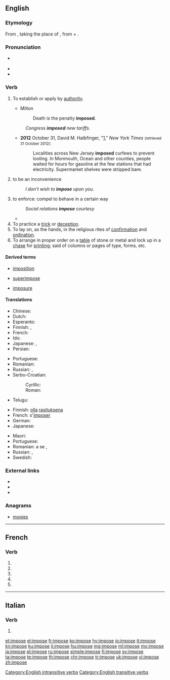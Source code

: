{{also|imposé}}
==English==

===Etymology===
From {{etyl|frm|en}} {{term|lang=frm|imposer||to lay on, impose}}, taking the place of {{etyl|la|en}} {{term|lang=la|imponere||to lay on, impose}}, from {{term|lang=la|in||on, upon}} + {{term|lang=la|ponere||to put place}}.

===Pronunciation===
* {{a|US}} {{IPA|/ɪmˈpoʊz/|lang=en}}
* {{audio|en-us-impose.ogg|Audio (US)|lang=en}}
* {{rhymes|əʊz|lang=en}}

===Verb===
{{en-verb|impos}}

# {{context|transitive|lang=en}} To establish or apply by [[authority]].
#* Milton
#*: Death is the penalty '''imposed'''.
#: ''Congress '''imposed''' new tariffs.''
#* '''2012''' October 31, David M. Halbfinger, "[http://www.nytimes.com/2012/11/01/nyregion/new-jersey-continues-to-cope-with-hurricane-sandy.html?hp]," ''New York Times'' <small>(retrieved 31 October 2012)</small>:
#*: Localities across New Jersey '''imposed''' curfews to prevent looting. In Monmouth, Ocean and other counties, people waited for hours for gasoline at the few stations that had electricity. Supermarket shelves were stripped bare.
# {{context|intransitive|lang=en}} to be an inconvenience
#: ''I don't wish to '''impose''' upon you.''
# to enforce: compel to behave in a certain way
#: ''Social relations '''impose''' courtesy''
#* {{quote-news
|year=2011
|date=December 10
|author=Arindam Rej
|title=Norwich   4 - 2   Newcastle
|work=BBC Sport
|url=http://news.bbc.co.uk/sport2/hi/football/eng_prem/16015486.stm
|page=
|passage=Norwich soon began '''imposing''' themselves on that patched-up defence with Holt having their best early chance, only to see it blocked by Simpson.}}
# To practice a [[trick]] or [[deception]].
# To lay on, as the hands, in the religious rites of [[confirmation]] and [[ordination]].
# To arrange in proper order on a [[table]] of stone or metal and lock up in a [[chase]] for [[print]]ing; said of columns or pages of type, forms, etc.

====Derived terms====
{{rel-top3|Terms derived from "impose"}}
* [[imposition]]
{{rel-mid3}}
* [[superimpose]]
{{rel-mid3}}
* [[imposure]]
{{rel-mid3}}
{{rel-bottom}}

====Translations====
{{trans-top|to establish or apply by authority}}
* Chinese: {{t+|cmn|强加|sc=Hani}}
* Dutch: {{t+|nl|opleggen}}
* Esperanto: {{t|eo|imponi}}
* Finnish: {{t+|fi|määrätä}}, {{t+|fi|säätää}}
* French: {{t+|fr|imposer}}
* Ido: {{t+|io|aplikar}}
* Japanese: {{t|ja|強要する|tr=きょうようする, kyōyō-suru|sc=Jpan}}, {{t|ja|強いる|tr=しいる, shiiru|sc=Jpan}}
* Persian: {{t+|fa|تحمیل|tr=Tahmil}}
{{trans-mid}}
* Portuguese: {{t+|pt|impor}}
* Romanian: {{t+|ro|impune}}
* Russian: {{t+|ru|облага́ть}}, {{t+|ru|налага́ть}}
* Serbo-Croatian:
*: Cyrillic: {{t|sh|наметнути}}
*: Roman: {{t+|sh|nametnuti}}
* Telugu: {{t+|te|విధించు|tr=vidhimchu}}
{{trans-bottom}}

{{trans-top|to be an inconvenience}}
* Finnish: [[olla]] [[rasituksena]]
* French: s'[[imposer]]
* German: {{t|de|auferlegen}}
* Japanese: {{t|ja|課す|tr=かす, kasu|sc=Jpan}}
{{trans-mid}}
* Maori: {{t|mi|māminga}}
* Portuguese: {{t+|pt|abusar}}
* Romanian: a se {{t+|ro|impune}}, {{t+|ro|dicta}}
* Russian: {{t+|ru|навязыва́ться|impf}} {{qualifier|intransitive}}, {{t+|ru|навяза́ться|pf}} {{qualifier|intransitive}}
* Swedish: {{t|sv|vara till besvär}}
{{trans-bottom}}

===External links===
* {{R:Webster 1913}}
* {{R:Century 1911}}
* {{R:OneLook}}

===Anagrams===
* [[mopies#English|mopies]]

[[Category:English intransitive verbs]]
[[Category:English transitive verbs]]

----

==French==

===Verb===
{{fr-verb-form}}

# {{inflection of|imposer||1|s|pres|indc|lang=fr}}
# {{inflection of|imposer||3|s|pres|indc|lang=fr}}
# {{inflection of|imposer||1|s|pres|subj|lang=fr}}
# {{inflection of|imposer||3|s|pres|subj|lang=fr}}
# {{inflection of|imposer||2|s|impr|lang=fr}}

----

==Italian==

===Verb===
{{head|it|verb form}}

# {{inflection of|imporre||3|s|phis|lang=it}}

[[et:impose]]
[[el:impose]]
[[fr:impose]]
[[ko:impose]]
[[hy:impose]]
[[io:impose]]
[[it:impose]]
[[kn:impose]]
[[ku:impose]]
[[li:impose]]
[[hu:impose]]
[[mg:impose]]
[[ml:impose]]
[[my:impose]]
[[ja:impose]]
[[pl:impose]]
[[ru:impose]]
[[simple:impose]]
[[fi:impose]]
[[sv:impose]]
[[ta:impose]]
[[te:impose]]
[[th:impose]]
[[chr:impose]]
[[tr:impose]]
[[uk:impose]]
[[vi:impose]]
[[zh:impose]]